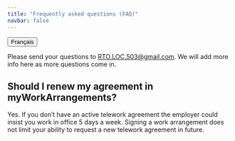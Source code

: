 ```yaml
---
title: "Frequently asked questions (FAQ)"
navbar: false
---
```


<link rel="stylesheet" href=https://cdnjs.cloudflare.com/ajax/libs/font-awesome/4.7.0/css/font-awesome.min.css><button onclick="window.location = location.href.replace('en','fr');" class="btn"><i class="fa fa-language"></i> Français</button>

Please send your questions to [RTO.LOC.503@gmail.com](mailto:RTO.LOC.503@gmail.com). We will add more info here as more questions come in.

## Should I renew my agreement in myWorkArrangements?

Yes. If you don't have an active telework agreement the employer could insist you work in office 5 days a week. Signing a work arrangement does not limit your ability to request a new telework agreement in future.